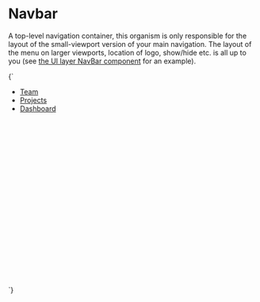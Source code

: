 
<Meta title="Organisms/Navbar" />

# Navbar

A top-level navigation container, this organism is only responsible for the layout of the small-viewport version of your main navigation. The layout of the menu on larger viewports, location of logo, show/hide etc. is all up to you (see [the UI layer NavBar component](/docs/ui-navigation-navbar--navbar) for an example).

<Canvas>
  <Story name="Navbar">
    {`
      <div style="min-height:25rem;">
        <div class="u-relative">
          <ul class="u-flex u-flex-col a-list-reset o-navbar u-padding-s u-bg-gray-80" id="navbar-1">
            <li class="u-margin-s-bottom">
              <a href="/" class="a-button a-button--nav-large" aria-current="page">Team</a>
            </li>
            <li class="u-margin-s-bottom">
              <a href="/" class="a-button a-button--nav-large">Projects</a>
            </li>
            <li class="u-margin-s-bottom">
              <a href="/" class="a-button a-button--nav-large">Dashboard</a>
            </li>
          </ul>
        </div>
      </div>
    `}
  </Story>
</Canvas>
